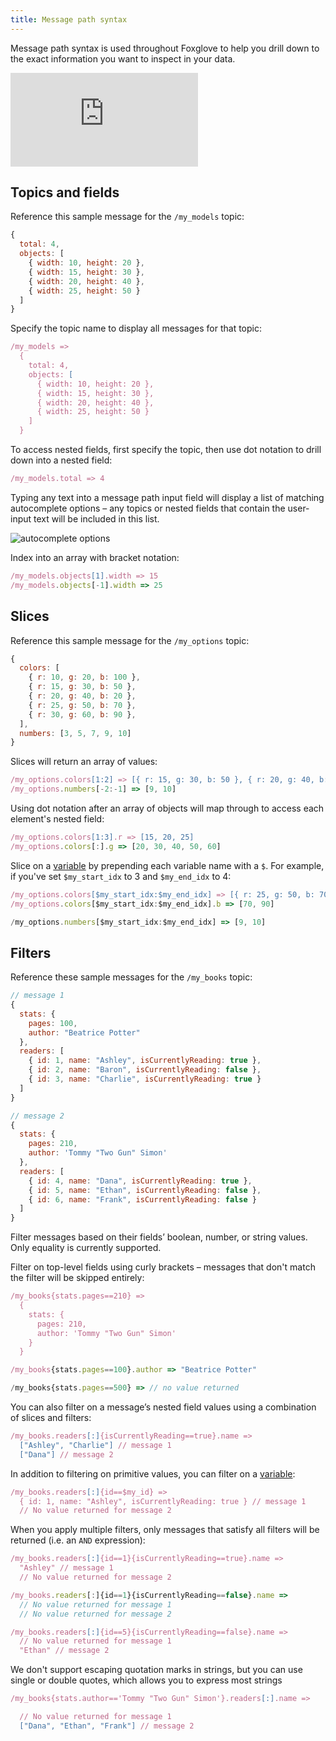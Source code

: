 ```yaml
---
title: Message path syntax
---
```


Message path syntax is used throughout Foxglove to help you drill down to the exact information you want to inspect in your data.

<div className="relative h-0" style={{ paddingBottom: "55%" }}>
  <iframe
    className="absolute w-full h-full max-w-full max-h-full top-0 left-0"
    src="https://www.youtube.com/embed/ezRtU0nlkc4"
    title="YouTube video player – Using Message Path Syntax in Foxglove"
    frameBorder="0"
    allow="accelerometer; autoplay; clipboard-write; encrypted-media; gyroscope; picture-in-picture"
    allowFullScreen
  ></iframe>
</div>

## Topics and fields

Reference this sample message for the `/my_models` topic:

```js
{
  total: 4,
  objects: [
    { width: 10, height: 20 },
    { width: 15, height: 30 },
    { width: 20, height: 40 },
    { width: 25, height: 50 }
  ]
}
```

Specify the topic name to display all messages for that topic:

```js
/my_models =>
  {
    total: 4,
    objects: [
      { width: 10, height: 20 },
      { width: 15, height: 30 },
      { width: 20, height: 40 },
      { width: 25, height: 50 }
    ]
  }
```

To access nested fields, first specify the topic, then use dot notation to drill down into a nested field:

```js
/my_models.total => 4
```

Typing any text into a message path input field will display a list of matching autocomplete options – any topics or nested fields that contain the user-input text will be included in this list.

![autocomplete options](/img/docs/studio/app-concepts/message-path-syntax/autocomplete.webp)

Index into an array with bracket notation:

```js
/my_models.objects[1].width => 15
/my_models.objects[-1].width => 25
```

## Slices

Reference this sample message for the `/my_options` topic:

```js
{
  colors: [
    { r: 10, g: 20, b: 100 },
    { r: 15, g: 30, b: 50 },
    { r: 20, g: 40, b: 20 },
    { r: 25, g: 50, b: 70 },
    { r: 30, g: 60, b: 90 },
  ],
  numbers: [3, 5, 7, 9, 10]
}
```

Slices will return an array of values:

```js
/my_options.colors[1:2] => [{ r: 15, g: 30, b: 50 }, { r: 20, g: 40, b: 20 }]
/my_options.numbers[-2:-1] => [9, 10]
```

Using dot notation after an array of objects will map through to access each element's nested field:

```js
/my_options.colors[1:3].r => [15, 20, 25]
/my_options.colors[:].g => [20, 30, 40, 50, 60]
```

Slice on a [variable](/docs/studio/app-concepts/variables) by prepending each variable name with a `$`. For example, if you've set `$my_start_idx` to 3 and `$my_end_idx` to 4:

```js
/my_options.colors[$my_start_idx:$my_end_idx] => [{ r: 25, g: 50, b: 70 }, { r: 30, g: 60, b: 90 }]
/my_options.colors[$my_start_idx:$my_end_idx].b => [70, 90]

/my_options.numbers[$my_start_idx:$my_end_idx] => [9, 10]
```

## Filters

Reference these sample messages for the `/my_books` topic:

```js
// message 1
{
  stats: {
    pages: 100,
    author: "Beatrice Potter"
  },
  readers: [
    { id: 1, name: "Ashley", isCurrentlyReading: true },
    { id: 2, name: "Baron", isCurrentlyReading: false },
    { id: 3, name: "Charlie", isCurrentlyReading: true }
  ]
}

// message 2
{
  stats: {
    pages: 210,
    author: 'Tommy "Two Gun" Simon'
  },
  readers: [
    { id: 4, name: "Dana", isCurrentlyReading: true },
    { id: 5, name: "Ethan", isCurrentlyReading: false },
    { id: 6, name: "Frank", isCurrentlyReading: false }
  ]
}
```

Filter messages based on their fields’ boolean, number, or string values. Only equality is currently supported.

Filter on top-level fields using curly brackets – messages that don't match the filter will be skipped entirely:

```js
/my_books{stats.pages==210} =>
  {
    stats: {
      pages: 210,
      author: 'Tommy "Two Gun" Simon'
    }
  }

/my_books{stats.pages==100}.author => "Beatrice Potter"

/my_books{stats.pages==500} => // no value returned
```

You can also filter on a message’s nested field values using a combination of slices and filters:

```js
/my_books.readers[:]{isCurrentlyReading==true}.name =>
  ["Ashley", "Charlie"] // message 1
  ["Dana"] // message 2
```

In addition to filtering on primitive values, you can filter on a [variable](/docs/studio/app-concepts/variables):

```js
/my_books.readers[:]{id==$my_id} =>
  { id: 1, name: "Ashley", isCurrentlyReading: true } // message 1
  // No value returned for message 2
```

When you apply multiple filters, only messages that satisfy all filters will be returned (i.e. an `AND` expression):

```js
/my_books.readers[:]{id==1}{isCurrentlyReading==true}.name =>
  "Ashley" // message 1
  // No value returned for message 2

/my_books.readers[:]{id==1}{isCurrentlyReading==false}.name =>
  // No value returned for message 1
  // No value returned for message 2

/my_books.readers[:]{id==5}{isCurrentlyReading==false}.name =>
  // No value returned for message 1
  "Ethan" // message 2
```

We don't support escaping quotation marks in strings, but you can use single or double quotes, which allows you to express most strings

```js
/my_books{stats.author=='Tommy "Two Gun" Simon'}.readers[:].name =>

  // No value returned for message 1
  ["Dana", "Ethan", "Frank"] // message 2
```
